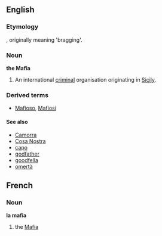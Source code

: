 ==English==
{{Wikipedia}}

===Etymology===
{{It.}}, originally meaning 'bragging'.
===Noun===
'''the Mafia'''
# An international [[criminal]] organisation originating in [[Sicily]].

===Derived terms===
*[[Mafioso]], [[Mafiosi]]

====See also====
*[[Camorra]]
*[[Cosa Nostra]]
*[[capo]]
*[[godfather]]
*[[goodfella]]
*[[omertà]]


==French==

===Noun===
'''la mafia'''
# the [[Mafia]]